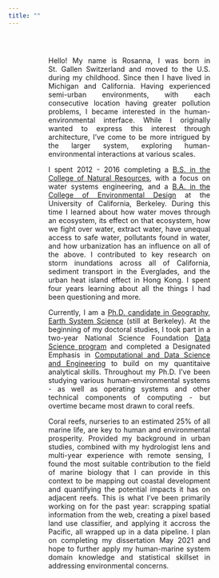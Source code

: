 ```yaml
---
title: ""
---
```

 

<style type="text/css">
.body {
  text-align: justify;
  padding-top: 30px;
  padding-right: 100px;
  padding-left: 80px;"
}

#getting-started img {
  margin-right: 10px;
}

</style>

<div class="body">



Hello! My name is Rosanna, I was born in St. Gallen Switzerland and moved to the U.S. during my childhood. Since then I have lived in Michigan and California. Having experienced semi-urban environments,
with each consecutive location having greater pollution problems, I became interested
in the human-environmental interface. While I originally wanted to express this interest
through architecture, I've come to be more intrigued by the larger system, exploring human-environmental interactions at various scales. 

I spent 2012 - 2016 completing a [B.S. in the College of Natural Resources](http://guide.berkeley.edu/undergraduate/degree-programs/conservation-resource-studies/), with a focus on water systems  engineering, and a [B.A. in the College of Environmental Design](http://guide.berkeley.edu/undergraduate/degree-programs/urban-studies/)
at the University of California, Berkeley. During this time I learned about how water moves through an ecosystem, its effect on that ecosystem, how we fight over water, extract water, have unequal access to safe water, pollutants found in water, and how urbanization has an influence on all of the above. I contributed to key research on storm inundations across all of California, sediment transport in the Everglades, and the urban heat island effect in Hong Kong. I spent four years learning about all the things I had been questioning and more.

Currently, I am a [Ph.D. candidate in Geography, Earth System Science](http://geography.berkeley.edu/graduate-studies/program-description/) (still at Berkeley). At the beginning of my doctoral studies, I took part in a two-year National Science Foundation [Data Science program](http://ds421.berkeley.edu/) and completed a Designated Emphasis in [Computational and Data Science and Engineering](https://citris-uc.org/initiatives/decse/) to build on my quantitaive analytical skills. Throughout my Ph.D. I've been studying various human-environmental systems - as well as operating systems and other technical components of computing - but overtime became most drawn to coral reefs. 

Coral reefs, nurseries to an estimated 25% of all marine life, are key to human and environmental prosperity. Provided my background in urban studies, combined with my hydrologist lens and multi-year experience with remote sensing, I found the most suitable contribution to the field of marine biology that I can provide in this context to be mapping out coastal development and quantifying the potential impacts it has on adjacent reefs. This is what I've been primarily working on for the past year: scrapping spatial information from the web, creating a pixel based land use classifier, and applying it accross the Pacific, all wrapped up in a data pipeline. I plan on completing my dissertation May 2021 and hope to further apply my human-marine system domain knowledge and statistical skillset in addressing environmental concerns.


</div>




